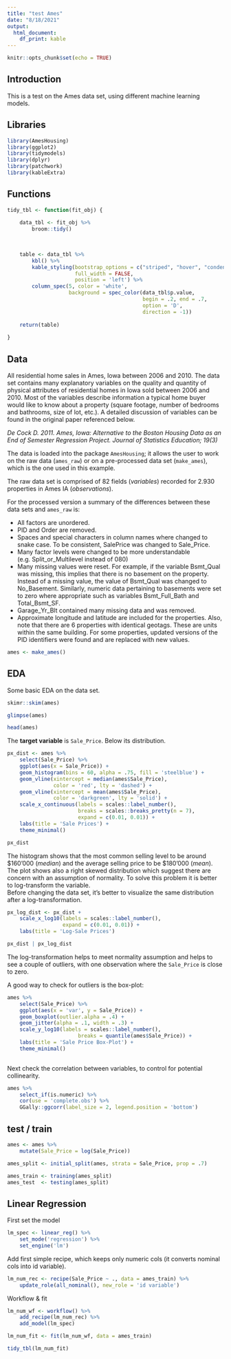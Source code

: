 ```yaml
---
title: "test Ames"
date: "8/18/2021"
output: 
  html_document:
    df_print: kable
---
```


```r
knitr::opts_chunk$set(echo = TRUE)
```

## Introduction

This is a test on the Ames data set, using different machine learning models.

## Libraries

```r
library(AmesHousing)
library(ggplot2)
library(tidymodels)
library(dplyr)
library(patchwork)
library(kableExtra)
```

## Functions

```r

tidy_tbl <- function(fit_obj) {
    
    data_tbl <- fit_obj %>%
        broom::tidy()
  
    

    table <- data_tbl %>%
        kbl() %>%
        kable_styling(bootstrap_options = c("striped", "hover", "condensed"),
                      full_width = FALSE,
                      position = 'left') %>%
        column_spec(5, color = 'white',
                    background = spec_color(data_tbl$p.value,
                                            begin = .2, end = .7,
                                            option = 'D',
                                            direction = -1))
  
    return(table)
  
}

```

## Data

All residential home sales in Ames, Iowa between 2006 and 2010. The data set contains many explanatory variables on the quality and quantity of physical attributes of residential homes in Iowa sold between 2006 and 2010. Most of the variables describe information a typical home buyer would like to know about a property (square footage, number of bedrooms and bathrooms, size of lot, etc.). A detailed discussion of variables can be found in the original paper referenced below.

*De Cock D. 2011. Ames, Iowa: Alternative to the Boston Housing Data as an End of Semester Regression Project. Journal of Statistics Education; 19(3)*

The data is loaded into the package `AmesHousing`; it allows the user to work on the raw data (`ames_raw`) or on a pre-processed data set (`make_ames`), which is the one used in this example.

The raw data set is comprised of 82 fields (*variables*) recorded for 2.930 properties in Ames IA (*observations*).

For the processed version a summary of the differences between these data sets and `ames_raw` is:

* All factors are unordered.  
* PID and Order are removed.  
* Spaces and special characters in column names where changed to snake case. To be consistent, SalePrice was changed to Sale_Price.  
* Many factor levels were changed to be more understandable (e.g. Split_or_Multilevel instead of 080)  
* Many missing values were reset. For example, if the variable Bsmt_Qual was  missing, this implies that there is no basement on the property. Instead of a  missing value, the value of Bsmt_Qual was changed to No_Basement. Similarly,  numeric data pertaining to basements were set to zero where appropriate such as  variables Bsmt_Full_Bath and Total_Bsmt_SF.  
* Garage_Yr_Blt contained many missing data and was removed.  
* Approximate longitude and latitude are included for the properties. Also, note  that there are 6 properties with identical geotags. These are units within the same building. For some properties, updated versions of the PID identifiers were found  and are replaced with new values.

```r
ames <- make_ames()
```

## EDA

Some basic EDA on the data set.

```r
skimr::skim(ames)
```

```r
glimpse(ames)
```

```r
head(ames)
```

The **target variable** is `Sale_Price`. Below its distribution.

```r
px_dist <- ames %>%
    select(Sale_Price) %>%
    ggplot(aes(x = Sale_Price)) +
    geom_histogram(bins = 60, alpha = .75, fill = 'steelblue') +
    geom_vline(xintercept = median(ames$Sale_Price),
               color = 'red', lty = 'dashed') +
    geom_vline(xintercept = mean(ames$Sale_Price),
               color = 'darkgreen', lty = 'solid') +
    scale_x_continuous(labels = scales::label_number(),
                       breaks = scales::breaks_pretty(n = 7),
                       expand = c(0.01, 0.01)) +
    labs(title = 'Sale Prices') +
    theme_minimal()

px_dist
```

The histogram shows that the most common selling level to be around \$160'000 (*median*) and the average selling price to be \$180'000 (*mean*). The plot shows also a right skewed distribution which suggest there are concern with an assumption of normality. To solve this problem it is better to log-transform the variable.  
Before changing the data set, it's better to visualize the same distribution after a log-transformation.

```r
px_log_dist <- px_dist +
    scale_x_log10(labels = scales::label_number(),
                  expand = c(0.01, 0.01)) +
    labs(title = 'Log-Sale Prices')

px_dist | px_log_dist
```

The log-transformation helps to meet normality assumption and helps to see a couple of outliers, with one observation where the `Sale_Price` is close to zero.

A good way to check for outliers is the box-plot:

```r
ames %>%
    select(Sale_Price) %>%
    ggplot(aes(x = 'var', y = Sale_Price)) +
    geom_boxplot(outlier.alpha = .4) +
    geom_jitter(alpha = .1, width = .3) +
    scale_y_log10(labels = scales::label_number(),
                       breaks = quantile(ames$Sale_Price)) +
    labs(title = 'Sale Price Box-Plot') +
    theme_minimal()
    
```

Next check the correlation between variables, to control for potential collinearity.

```r
ames %>%
    select_if(is.numeric) %>%
    cor(use = 'complete.obs') %>%
    GGally::ggcorr(label_size = 2, legend.position = 'bottom')
```

## test / train

```r
ames <- ames %>%
    mutate(Sale_Price = log(Sale_Price))

ames_split <- initial_split(ames, strata = Sale_Price, prop = .7)

ames_train <- training(ames_split)
ames_test  <- testing(ames_split)
```






## Linear Regression

First set the model

```r
lm_spec <- linear_reg() %>%
    set_mode('regression') %>%
    set_engine('lm')
```

Add first simple recipe, which keeps only numeric cols (it converts nominal cols into id variable).

```r
lm_num_rec <- recipe(Sale_Price ~ ., data = ames_train) %>%
    update_role(all_nominal(), new_role = 'id variable')
```

Workflow & fit

```r
lm_num_wf <- workflow() %>%
    add_recipe(lm_num_rec) %>%
    add_model(lm_spec)

lm_num_fit <- fit(lm_num_wf, data = ames_train)
```

```r
tidy_tbl(lm_num_fit)
```


